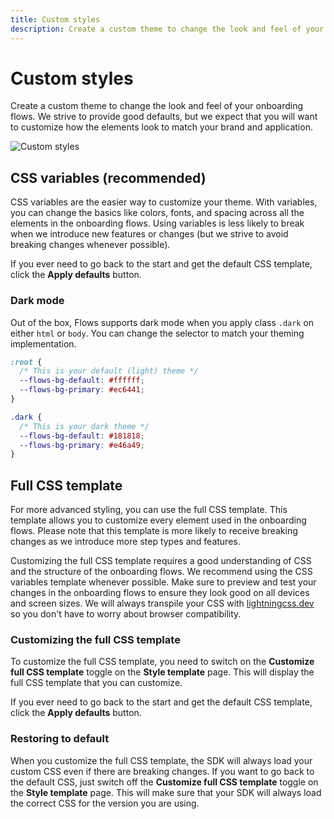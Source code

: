 ```yaml
---
title: Custom styles
description: Create a custom theme to change the look and feel of your onboarding flows.
---
```


# Custom styles

Create a custom theme to change the look and feel of your onboarding flows. We strive to provide good defaults, but we expect that you will want to customize how the elements look to match your brand and application.

![Custom styles](/customization-and-styling/custom-styles.png)

## CSS variables (recommended)

CSS variables are the easier way to customize your theme. With variables, you can change the basics like colors, fonts, and spacing across all the elements in the onboarding flows. Using variables is less likely to break when we introduce new features or changes (but we strive to avoid breaking changes whenever possible).

If you ever need to go back to the start and get the default CSS template, click the **Apply defaults** button.

### Dark mode

Out of the box, Flows supports dark mode when you apply class `.dark` on either `html` or `body`. You can change the selector to match your theming implementation.

```css
:root {
  /* This is your default (light) theme */
  --flows-bg-default: #ffffff;
  --flows-bg-primary: #ec6441;
}

.dark {
  /* This is your dark theme */
  --flows-bg-default: #181818;
  --flows-bg-primary: #e46a49;
}
```

## Full CSS template

For more advanced styling, you can use the full CSS template. This template allows you to customize every element used in the onboarding flows. Please note that this template is more likely to receive breaking changes as we introduce more step types and features.

Customizing the full CSS template requires a good understanding of CSS and the structure of the onboarding flows. We recommend using the CSS variables template whenever possible. Make sure to preview and test your changes in the onboarding flows to ensure they look good on all devices and screen sizes. We will always transpile your CSS with [lightningcss.dev](https://lightningcss.dev) so you don't have to worry about browser compatibility.

### Customizing the full CSS template

To customize the full CSS template, you need to switch on the **Customize full CSS template** toggle on the **Style template** page. This will display the full CSS template that you can customize.

If you ever need to go back to the start and get the default CSS template, click the **Apply defaults** button.

### Restoring to default

When you customize the full CSS template, the SDK will always load your custom CSS even if there are breaking changes. If you want to go back to the default CSS, just switch off the **Customize full CSS template** toggle on the **Style template** page. This will make sure that your SDK will always load the correct CSS for the version you are using.
